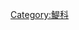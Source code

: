 {{Catnav|頁面分類|自然科学|……|动物|……|鱼类|……|鳀科}}
{{Catnav|頁面分類|...|鲱形目|鯡亞目|鳀科}}
{{catmore}}

[[Category:鯷科|Category:鯷科]]